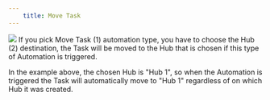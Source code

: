 ```yaml
---
    title: Move Task
---
```


![](https://t3837933.p.clickup-attachments.com/t3837933/bd23a5b1-9083-4e9f-8dd2-c4c376a370c8/3.png)
If you pick Move Task (1) automation type, you have to choose the Hub (2) destination, the Task will be moved to the Hub that is chosen if this type of Automation is triggered.

In the example above, the chosen Hub is "Hub 1", so when the Automation is triggered the Task will automatically move to "Hub 1" regardless of on which Hub it was created.

